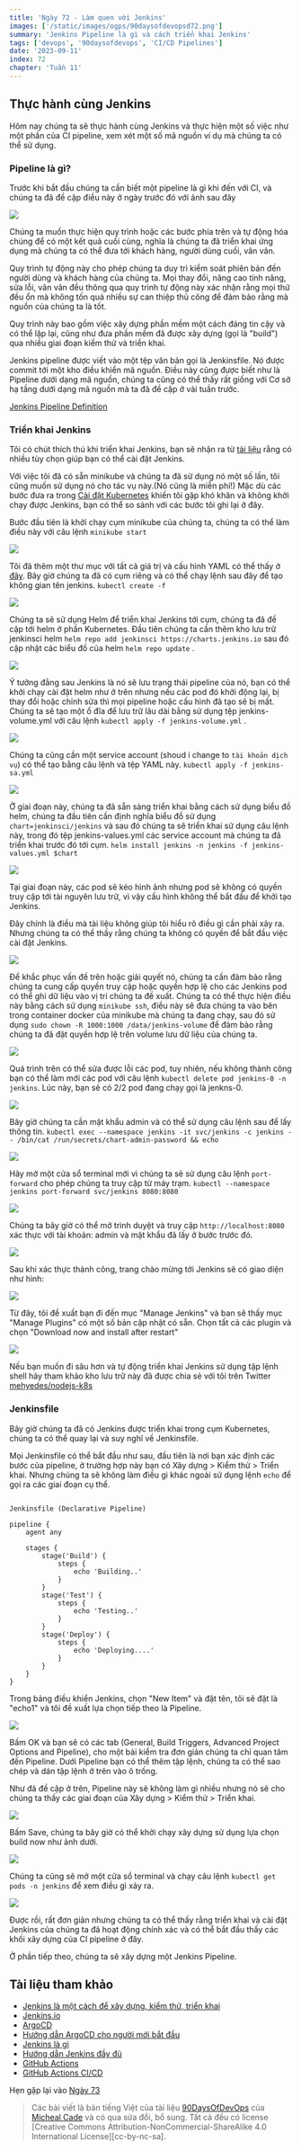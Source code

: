 ```yaml
---
title: 'Ngày 72 - Làm quen với Jenkins'
images: ['/static/images/ogps/90daysofdevopsd72.png']
summary: 'Jenkins Pipeline là gì và cách triển khai Jenkins'
tags: ['devops', '90daysofdevops', 'CI/CD Pipelines']
date: '2023-09-11'
index: 72
chapter: 'Tuần 11'
---
```


<TOCInline toc={props.toc} asDisclosure />

## Thực hành cùng Jenkins

Hôm nay chúng ta sẽ thực hành cùng Jenkins và thực hiện một số việc như một phần của CI pipeline, xem xét một số mã nguồn ví dụ mà chúng ta có thể sử dụng.

### Pipeline là gì?

Trước khi bắt đầu chúng ta cần biết một pipeline là gì khi đến với CI, và chúng ta đã đề cập điều này ở ngày trước đó với ảnh sau đây

![](/static/images/assets/Day71_CICD4.png)

Chúng ta muốn thực hiện quy trình hoặc các bước phía trên và tự động hóa chúng để có một kết quả cuối cùng, nghĩa là chúng ta đã triển khai ứng dụng mà chúng ta có thể đưa tới khách hàng, người dùng cuối, vân vân.

Quy trình tự động này cho phép chúng ta duy trì kiểm soát phiên bản đến người dùng và khách hàng của chúng ta. Mọi thay đổi, nâng cao tính năng, sửa lỗi, vân vân đều thông qua quy trình tự động này xác nhận rằng mọi thứ đều ổn mà không tốn quá nhiều sự can thiệp thủ công để đảm bảo rằng mà nguồn của chúng ta là tốt.

Quy trình này bao gồm việc xây dựng phần mềm một cách đáng tin cậy và có thể lặp lại, cũng như đưa phần mềm đã được xây dựng (gọi là "build") qua nhiều giai đoạn kiểm thử và triển khai.

Jenkins pipeline được viết vào một tệp văn bản gọi là Jenkinsfile. Nó được commit tới một kho điều khiển mã nguồn. Điều này cũng được biết như là Pipeline dưới dạng mã nguồn, chúng ta cũng có thể thấy rất giống với Cơ sở hạ tầng dưới dạng mã nguồn mà ta đã đề cập ở vài tuần trước.

[Jenkins Pipeline Definition](https://www.jenkins.io/doc/book/pipeline/#ji-toolbar)

### Triển khai Jenkins

Tôi có chút thích thú khi triển khai Jenkins, bạn sẽ nhận ra từ [tài liệu](https://www.jenkins.io/doc/book/installing/) rằng có nhiều tùy chọn giúp bạn có thể cài đặt Jenkins.

Với việc tôi đã có sẵn minikube và chúng ta đã sử dụng nó một số lần, tôi cũng muốn sử dụng nó cho tác vụ này.(Nó cũng là miễn phí!) Mặc dù các bước đưa ra trong [Cài đặt Kubernetes](https://www.jenkins.io/doc/book/installing/kubernetes/) khiến tôi gặp khó khăn và không khởi chạy được Jenkins, bạn có thể so sánh với các bước tôi ghi lại ở đây.

Bước đầu tiên là khởi chạy cụm minikube của chúng ta, chúng ta có thể làm điều này với câu lệnh `minikube start`

![](/static/images/assets/Day72_CICD1.png)

Tôi đã thêm một thư mục với tất cả giá trị và cấu hình YAML có thể thấy ở [đây](https://github.com/vntechies/90DaysOfDevOps/tree/main/2022/es/Days/CICD/Jenkins). Bây giờ chúng ta đã có cụm riêng và có thể chạy lệnh sau đây để tạo không gian tên jenkins. `kubectl create -f`

![](/static/images/assets/Day72_CICD2.png)

Chúng ta sẽ sử dụng Helm để triển khai Jenkins tới cụm, chúng ta đã đề cập tới helm ở phần Kubernetes. Đầu tiên chúng ta cần thêm kho lưu trữ jenkinsci helm `helm repo add jenkinsci https://charts.jenkins.io` sau đó cập nhật các biểu đồ của helm `helm repo update` .

![](/static/images/assets/Day72_CICD3.png)

Ý tưởng đằng sau Jenkins là nó sẽ lưu trạng thái pipeline của nó, bạn có thể khởi chạy cài đặt helm như ở trên nhưng nếu các pod đó khởi động lại, bị thay đổi hoặc chỉnh sửa thì mọi pipeline hoặc cấu hình đã tạo sẽ bị mất. Chúng ta sẽ tạo một ổ đĩa để lưu trữ lâu dài bằng sử dụng tệp jenkins-volume.yml với câu lệnh `kubectl apply -f jenkins-volume.yml` .

![](/static/images/assets/Day72_CICD4.png)

Chúng ta cũng cần một service account (shoud i change to `tài khoản dịch vụ`) có thể tạo bằng câu lệnh và tệp YAML này. `kubectl apply -f jenkins-sa.yml`

![](/static/images/assets/Day72_CICD5.png)

Ở giai đoạn này, chúng ta đã sẵn sàng triển khai bằng cách sử dụng biểu đồ helm, chúng ta đầu tiên cần định nghĩa biểu đồ sử dụng `chart=jenkinsci/jenkins` và sau đó chúng ta sẽ triển khai sử dụng câu lệnh này, trong đó tệp jenkins-values.yml các service account mà chúng ta đã triển khai trước đó tới cụm. `helm install jenkins -n jenkins -f jenkins-values.yml $chart`

![](/static/images/assets/Day72_CICD6.png)

Tại giai đoạn này, các pod sẽ kéo hình ảnh nhưng pod sẽ không có quyền truy cập tới tài nguyên lưu trữ, vì vậy cấu hình không thể bắt đầu để khởi tạo Jenkins.

Đây chính là điều mà tài liệu không giúp tôi hiểu rõ điều gì cần phải xảy ra. Nhưng chúng ta có thể thấy rằng chúng ta không có quyền để bắt đầu việc cài đặt Jenkins.

![](/static/images/assets/Day72_CICD7.png)

Để khắc phục vấn đề trên hoặc giải quyết nó, chúng ta cần đảm bảo rằng chúng ta cung cấp quyền truy cập hoặc quyền hợp lệ cho các Jenkins pod có thể ghi dữ liệu vào vị trí chúng ta đề xuất. Chúng ta có thể thực hiện điều này bằng cách sử dụng `minikube ssh`, điều này sẽ đưa chúng ta vào bên trong container docker của minikube mà chúng ta đang chạy, sau đó sử dụng `sudo chown -R 1000:1000 /data/jenkins-volume` để đảm bảo rằng chúng ta đã đặt quyền hợp lệ trên volume lưu dữ liệu của chúng ta.

![](/static/images/assets/Day72_CICD8.png)

Quá trình trên có thể sửa được lỗi các pod, tuy nhiên, nếu không thành công bạn có thể làm mới các pod với câu lệnh `kubectl delete pod jenkins-0 -n jenkins`. Lúc này, bạn sẽ có 2/2 pod đang chạy gọi là jenkns-0.

![](/static/images/assets/Day72_CICD9.png)

Bây giờ chúng ta cần mật khẩu admin và có thể sử dụng câu lệnh sau để lấy thông tin. `kubectl exec --namespace jenkins -it svc/jenkins -c jenkins -- /bin/cat /run/secrets/chart-admin-password && echo`

![](/static/images/assets/Day72_CICD10.png)

Hãy mở một cửa sổ terminal mới vì chúng ta sẽ sử dụng câu lệnh `port-forward` cho phép chúng ta truy cập từ máy trạm. `kubectl --namespace jenkins port-forward svc/jenkins 8080:8080`

![](/static/images/assets/Day72_CICD11.png)

Chúng ta bây giờ có thể mở trình duyệt và truy cập `http://localhost:8080` xác thực với tài khoản: admin và mật khẩu đã lấy ở bước trước đó.

![](/static/images/assets/Day72_CICD12.png)

Sau khi xác thực thành công, trang chào mừng tới Jenkins sẽ có giao diện như hình:

![](/static/images/assets/Day72_CICD13.png)

Từ đây, tôi đề xuất bạn đi đến mục "Manage Jenkins" và ban sẽ thấy mục "Manage Plugins" có một số bản cập nhật có sẵn. Chọn tất cả các plugin và chọn "Download now and install after restart"

![](/static/images/assets/Day72_CICD14.png)

Nếu bạn muốn đi sâu hơn và tự động triển khai Jenkins sử dụng tập lệnh shell hãy tham khảo kho lưu trữ này đã được chia sẻ với tôi trên Twitter [mehyedes/nodejs-k8s](https://github.com/mehyedes/nodejs-k8s/blob/main/docs/automated-setup.md)

### Jenkinsfile

Bây giờ chúng ta đã có Jenkins được triển khai trong cụm Kubernetes, chúng ta có thể quay lại và suy nghĩ về Jenkinsfile.

Mọi Jenkinsfile có thể bắt đầu như sau, đầu tiên là nơi bạn xác định các bước của pipeline, ở trường hợp này bạn có Xây dựng > Kiểm thử > Triển khai. Nhưng chúng ta sẽ không làm điều gì khác ngoài sử dụng lệnh `echo` để gọi ra các giai đoạn cụ thể.

```

Jenkinsfile (Declarative Pipeline)

pipeline {
    agent any

    stages {
        stage('Build') {
            steps {
                echo 'Building..'
            }
        }
        stage('Test') {
            steps {
                echo 'Testing..'
            }
        }
        stage('Deploy') {
            steps {
                echo 'Deploying....'
            }
        }
    }
}

```

Trong bảng điều khiển Jenkins, chọn "New Item" và đặt tên, tôi sẽ đặt là "echo1" và tôi đề xuất lựa chọn tiếp theo là Pipeline.

![](/static/images/assets/Day72_CICD15.png)

Bấm OK và bạn sẽ có các tab (General, Build Triggers, Advanced Project Options and Pipeline), cho một bài kiểm tra đơn giản chúng ta chỉ quan tâm đến Pipeline. Dưới Pipeline bạn có thể thêm tập lệnh, chúng ta có thể sao chép và dán tập lệnh ở trên vào ô trống.

Như đã đề cập ở trên, Pipeline này sẽ không làm gì nhiều nhưng nó sẽ cho chúng ta thấy các giai đoạn của Xây dựng > Kiểm thử > Triển khai.

![](/static/images/assets/Day72_CICD16.png)

Bấm Save, chúng ta bây giờ có thể khởi chạy xây dựng sử dụng lựa chọn build now như ảnh dưới.

![](/static/images/assets/Day72_CICD17.png)

Chúng ta cũng sẽ mở một cửa sổ terminal và chạy câu lệnh `kubectl get pods -n jenkins` để xem điều gì xảy ra.

![](/static/images/assets/Day72_CICD18.png)

Được rồi, rất đơn giản nhưng chúng ta có thể thấy rằng triển khai và cài đặt Jenkins của chúng ta đã hoạt động chính xác và có thể bắt đầu thấy các khối xây dựng của CI pipeline ở đây.

Ở phần tiếp theo, chúng ta sẽ xây dựng một Jenkins Pipeline.

## Tài liệu tham khảo

- [Jenkins là một cách để xây dựng, kiểm thử, triển khai](https://www.youtube.com/watch?v=_MXtbjwsz3A)
- [Jenkins.io](https://www.jenkins.io/)
- [ArgoCD](https://argo-cd.readthedocs.io/en/stable/)
- [Hướng dẫn ArgoCD cho người mới bắt đầu](https://www.youtube.com/watch?v=MeU5_k9ssrs)
- [Jenkins là gì](https://www.youtube.com/watch?v=LFDrDnKPOTg)
- [Hướng dẫn Jenkins đầy đủ](https://www.youtube.com/watch?v=nCKxl7Q_20I&t=3s)
- [GitHub Actions](https://www.youtube.com/watch?v=R8_veQiYBjI)
- [GitHub Actions CI/CD](https://www.youtube.com/watch?v=mFFXuXjVgkU)

Hẹn gặp lại vào [Ngày 73](https://vntechies.dev/courses/90-ngay-devops/ngay-73-xay-dung-jenkins-pipeline)

> Các bài viết là bản tiếng Việt của tài liệu [90DaysOfDevOps](https://github.com/MichaelCade/90DaysOfDevOps/tree/main/2022/Days) của [Micheal Cade](https://twitter.com/MichaelCade1) và có qua sửa đổi, bổ sung. Tất cả đều có license [Creative Commons Attribution-NonCommercial-ShareAlike 4.0 International License][cc-by-nc-sa].
